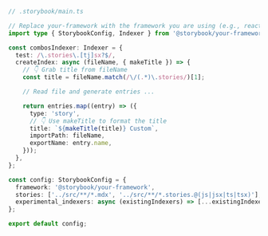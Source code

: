```ts
// .storybook/main.ts

// Replace your-framework with the framework you are using (e.g., react-webpack5, vue3-vite)
import type { StorybookConfig, Indexer } from '@storybook/your-framework';

const combosIndexer: Indexer = {
  test: /\.stories\.[tj]sx?$/,
  createIndex: async (fileName, { makeTitle }) => {
    // 👇 Grab title from fileName
    const title = fileName.match(/\/(.*)\.stories/)[1];

    // Read file and generate entries ...

    return entries.map((entry) => ({
      type: 'story',
      // 👇 Use makeTitle to format the title
      title: `${makeTitle(title)} Custom`,
      importPath: fileName,
      exportName: entry.name,
    }));
  },
};

const config: StorybookConfig = {
  framework: '@storybook/your-framework',
  stories: ['../src/**/*.mdx', '../src/**/*.stories.@(js|jsx|ts|tsx)'],
  experimental_indexers: async (existingIndexers) => [...existingIndexers, combosIndexer];
};

export default config;
```
